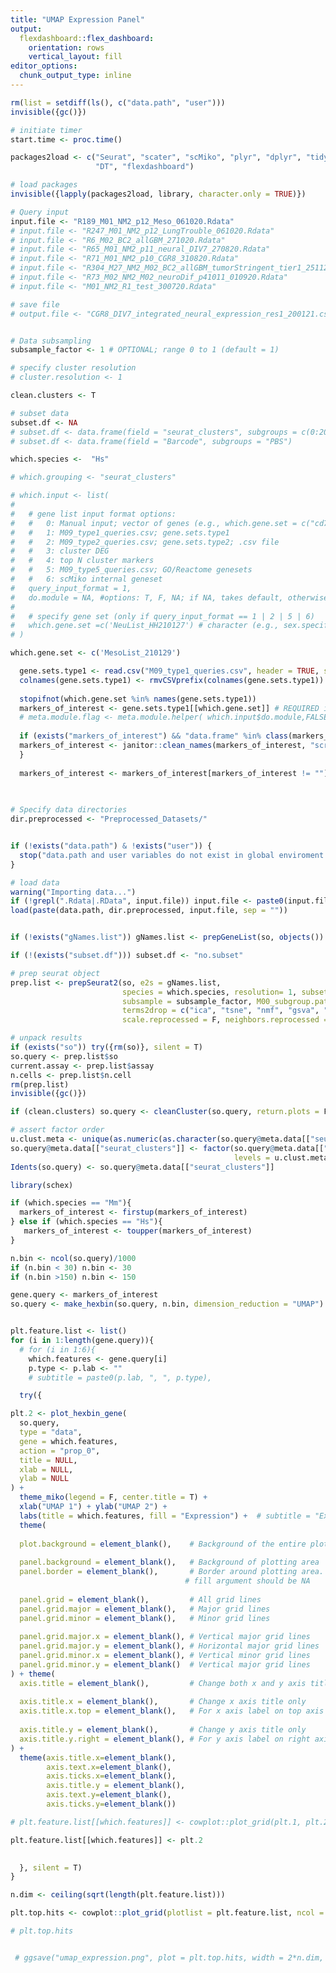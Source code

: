 ```yaml
---
title: "UMAP Expression Panel"
output: 
  flexdashboard::flex_dashboard:
    orientation: rows
    vertical_layout: fill
editor_options: 
  chunk_output_type: inline
---
```


```r

rm(list = setdiff(ls(), c("data.path", "user")))
invisible({gc()})

# initiate timer
start.time <- proc.time()

packages2load <- c("Seurat", "scater", "scMiko", "plyr", "dplyr", "tidyr", "reshape2", "tidyverse",
                   "DT", "flexdashboard")

# load packages
invisible({lapply(packages2load, library, character.only = TRUE)})

```



```r



# Query input
input.file <- "R189_M01_NM2_p12_Meso_061020.Rdata"
# input.file <- "R247_M01_NM2_p12_LungTrouble_061020.Rdata"
# input.file <- "R6_M02_BC2_allGBM_271020.Rdata"
# input.file <- "R65_M01_NM2_p11_neural_DIV7_270820.Rdata"
# input.file <- "R71_M01_NM2_p10_CGR8_310820.Rdata"
# input.file <- "R304_M27_NM2_M02_BC2_allGBM_tumorStringent_tier1_251120.Rdata"
# input.file <- "R73_M02_NM2_M02_neuroDif_p41011_010920.Rdata"
# input.file <- "M01_NM2_R1_test_300720.Rdata"

# save file
# output.file <- "CGR8_DIV7_integrated_neural_expression_res1_200121.csv"


# Data subsampling
subsample_factor <- 1 # OPTIONAL; range 0 to 1 (default = 1)

# specify cluster resolution
# cluster.resolution <- 1

clean.clusters <- T

# subset data
subset.df <- NA
# subset.df <- data.frame(field = "seurat_clusters", subgroups = c(0:20))
# subset.df <- data.frame(field = "Barcode", subgroups = "PBS")

which.species <-  "Hs"

# which.grouping <- "seurat_clusters"

# which.input <- list(
#   
#   # gene list input format options:
#   #   0: Manual input; vector of genes (e.g., which.gene.set = c("cd70", "cd34"))
#   #   1: M09_type1_queries.csv; gene.sets.type1 
#   #   2: M09_type2_queries.csv; gene.sets.type2; .csv file
#   #   3: cluster DEG
#   #   4: top N cluster markers
#   #   5: M09_type5_queries.csv; GO/Reactome genesets
#   #   6: scMiko internal geneset
#   query_input_format = 1,
#   do.module = NA, #options: T, F, NA; if NA, takes default, otherwise overides. 
#   
#   # specify gene set (only if query_input_format == 1 | 2 | 5 | 6)
#   which.gene.set =c('NeuList_HH210127') # character (e.g., sex.specific)
# )

which.gene.set <- c('MesoList_210129') 


```

```r

  gene.sets.type1 <- read.csv("M09_type1_queries.csv", header = TRUE, stringsAsFactors = F)
  colnames(gene.sets.type1) <- rmvCSVprefix(colnames(gene.sets.type1))
  
  stopifnot(which.gene.set %in% names(gene.sets.type1))
  markers_of_interest <- gene.sets.type1[[which.gene.set]] # REQUIRED if query_input_format == 1
  # meta.module.flag <- meta.module.helper( which.input$do.module,FALSE)
  
  if (exists("markers_of_interest") && "data.frame" %in% class(markers_of_interest)){
  markers_of_interest <- janitor::clean_names(markers_of_interest, "screaming_snake")
  }
  
  markers_of_interest <- markers_of_interest[markers_of_interest != ""]
  
  
```


```r

# Specify data directories
dir.preprocessed <- "Preprocessed_Datasets/"


if (!exists("data.path") & !exists("user")) {
  stop("data.path and user variables do not exist in global enviroment. Ensure that these are specified in .Rprofile. If specified, try restarting Rstudio.")
}

# load data
warning("Importing data...")
if (!grepl(".Rdata|.RData", input.file)) input.file <- paste0(input.file, ".Rdata")
load(paste(data.path, dir.preprocessed, input.file, sep = ""))


if (!exists("gNames.list")) gNames.list <- prepGeneList(so, objects())

if (!(exists("subset.df"))) subset.df <- "no.subset"

# prep seurat object
prep.list <- prepSeurat2(so, e2s = gNames.list, 
                         species = which.species, resolution= 1, subset = subset.df, 
                         subsample = subsample_factor, M00_subgroup.path = "M00_subgroups.csv",
                         terms2drop = c("ica", "tsne", "nmf", "gsva", "deg"), rmv.pattern = "so", 
                         scale.reprocessed = F, neighbors.reprocessed = F, keep.default.assay.only = T)

# unpack results
if (exists("so")) try({rm(so)}, silent = T)
so.query <- prep.list$so
current.assay <- prep.list$assay
n.cells <- prep.list$n.cell
rm(prep.list)
invisible({gc()})

if (clean.clusters) so.query <- cleanCluster(so.query, return.plots = F)

# assert factor order
u.clust.meta <- unique(as.numeric(as.character(so.query@meta.data[["seurat_clusters"]])))
so.query@meta.data[["seurat_clusters"]] <- factor(so.query@meta.data[["seurat_clusters"]], 
                                                  levels = u.clust.meta[order(u.clust.meta)])
Idents(so.query) <- so.query@meta.data[["seurat_clusters"]]

```
```r

library(schex)

if (which.species == "Mm"){
  markers_of_interest <- firstup(markers_of_interest)
} else if (which.species == "Hs"){
   markers_of_interest <- toupper(markers_of_interest) 
}

n.bin <- ncol(so.query)/1000
if (n.bin < 30) n.bin <- 30
if (n.bin >150) n.bin <- 150

gene.query <- markers_of_interest
so.query <- make_hexbin(so.query, n.bin, dimension_reduction = "UMAP")


plt.feature.list <- list()
for (i in 1:length(gene.query)){
  # for (i in 1:6){
    which.features <- gene.query[i]
    p.type <- p.lab <- ""
    # subtitle = paste0(p.lab, ", ", p.type), 

  try({

plt.2 <- plot_hexbin_gene(
  so.query,
  type = "data",
  gene = which.features,
  action = "prop_0",
  title = NULL,
  xlab = NULL,
  ylab = NULL
) +
  theme_miko(legend = F, center.title = T) +
  xlab("UMAP 1") + ylab("UMAP 2") +
  labs(title = which.features, fill = "Expression") +  # subtitle = "Expression Fraction",
  theme(
  
  plot.background = element_blank(),    # Background of the entire plot
  
  panel.background = element_blank(),   # Background of plotting area
  panel.border = element_blank(),       # Border around plotting area.
                                       # fill argument should be NA
  
  panel.grid = element_blank(),         # All grid lines
  panel.grid.major = element_blank(),   # Major grid lines
  panel.grid.minor = element_blank(),   # Minor grid lines
  
  panel.grid.major.x = element_blank(), # Vertical major grid lines
  panel.grid.major.y = element_blank(), # Horizontal major grid lines
  panel.grid.minor.x = element_blank(), # Vertical minor grid lines
  panel.grid.minor.y = element_blank()  # Vertical major grid lines
) + theme(
  axis.title = element_blank(),         # Change both x and y axis titles
  
  axis.title.x = element_blank(),       # Change x axis title only
  axis.title.x.top = element_blank(),   # For x axis label on top axis
  
  axis.title.y = element_blank(),       # Change y axis title only
  axis.title.y.right = element_blank(), # For y axis label on right axis
) +
  theme(axis.title.x=element_blank(),
        axis.text.x=element_blank(),
        axis.ticks.x=element_blank(),
        axis.title.y = element_blank(),
        axis.text.y=element_blank(),
        axis.ticks.y=element_blank())

# plt.feature.list[[which.features]] <- cowplot::plot_grid(plt.1, plt.2)

plt.feature.list[[which.features]] <- plt.2

    
  }, silent = T)
}

```



```r

n.dim <- ceiling(sqrt(length(plt.feature.list)))

plt.top.hits <- cowplot::plot_grid(plotlist = plt.feature.list, ncol = n.dim, nrow = n.dim)

# plt.top.hits


 # ggsave("umap_expression.png", plot = plt.top.hits, width = 2*n.dim, height = 2*n.dim, device = "png")

```

